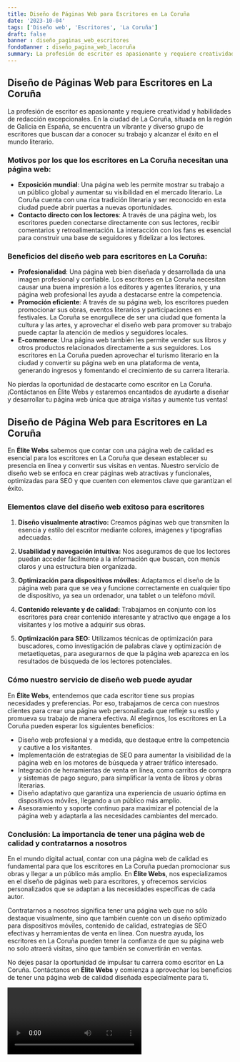 ```yaml
---
title: Diseño de Páginas Web para Escritores en La Coruña
date: '2023-10-04'
tags: ['Diseño web', 'Escritores', 'La Coruña']
draft: false
banner : diseño_paginas_web_escritores
fondoBanner : diseño_pagina_web_lacoruña
summary: La profesión de escritor es apasionante y requiere creatividad y habilidades de redacción excepcionales. En la ciudad de La Coruña, situada en la región de Galicia en España, se encuentra un vibrante y diverso grupo de escritores que buscan dar a conocer su trabajo y alcanzar el éxito en el mundo literario.
---
```


## Diseño de Páginas Web para Escritores en La Coruña

La profesión de escritor es apasionante y requiere creatividad y habilidades de redacción excepcionales. En la ciudad de La Coruña, situada en la región de Galicia en España, se encuentra un vibrante y diverso grupo de escritores que buscan dar a conocer su trabajo y alcanzar el éxito en el mundo literario.

### Motivos por los que los escritores en La Coruña necesitan una página web:

- **Exposición mundial**: Una página web les permite mostrar su trabajo a un público global y aumentar su visibilidad en el mercado literario. La Coruña cuenta con una rica tradición literaria y ser reconocido en esta ciudad puede abrir puertas a nuevas oportunidades.
- **Contacto directo con los lectores**: A través de una página web, los escritores pueden conectarse directamente con sus lectores, recibir comentarios y retroalimentación. La interacción con los fans es esencial para construir una base de seguidores y fidelizar a los lectores.

### Beneficios del diseño web para escritores en La Coruña:

- **Profesionalidad**: Una página web bien diseñada y desarrollada da una imagen profesional y confiable. Los escritores en La Coruña necesitan causar una buena impresión a los editores y agentes literarios, y una página web profesional les ayuda a destacarse entre la competencia.
- **Promoción eficiente**: A través de su página web, los escritores pueden promocionar sus obras, eventos literarios y participaciones en festivales. La Coruña se enorgullece de ser una ciudad que fomenta la cultura y las artes, y aprovechar el diseño web para promover su trabajo puede captar la atención de medios y seguidores locales.
- **E-commerce**: Una página web también les permite vender sus libros y otros productos relacionados directamente a sus seguidores. Los escritores en La Coruña pueden aprovechar el turismo literario en la ciudad y convertir su página web en una plataforma de venta, generando ingresos y fomentando el crecimiento de su carrera literaria.

No pierdas la oportunidad de destacarte como escritor en La Coruña. ¡Contáctanos en Élite Webs y estaremos encantados de ayudarte a diseñar y desarrollar tu página web única que atraiga visitas y aumente tus ventas!

<GifSeo />

<Cta />

## Diseño de Página Web para Escritores en La Coruña

En **Élite Webs** sabemos que contar con una página web de calidad es esencial para los escritores en La Coruña que desean establecer su presencia en línea y convertir sus visitas en ventas. Nuestro servicio de diseño web se enfoca en crear páginas web atractivas y funcionales, optimizadas para SEO y que cuenten con elementos clave que garantizan el éxito. 

### Elementos clave del diseño web exitoso para escritores

1. **Diseño visualmente atractivo:** Creamos páginas web que transmiten la esencia y estilo del escritor mediante colores, imágenes y tipografías adecuadas.

2. **Usabilidad y navegación intuitiva:** Nos aseguramos de que los lectores puedan acceder fácilmente a la información que buscan, con menús claros y una estructura bien organizada.

3. **Optimización para dispositivos móviles:** Adaptamos el diseño de la página web para que se vea y funcione correctamente en cualquier tipo de dispositivo, ya sea un ordenador, una tablet o un teléfono móvil.

4. **Contenido relevante y de calidad:** Trabajamos en conjunto con los escritores para crear contenido interesante y atractivo que engage a los visitantes y los motive a adquirir sus obras.

5. **Optimización para SEO:** Utilizamos técnicas de optimización para buscadores, como investigación de palabras clave y optimización de metaetiquetas, para asegurarnos de que la página web aparezca en los resultados de búsqueda de los lectores potenciales.

### Cómo nuestro servicio de diseño web puede ayudar

En **Élite Webs**, entendemos que cada escritor tiene sus propias necesidades y preferencias. Por eso, trabajamos de cerca con nuestros clientes para crear una página web personalizada que refleje su estilo y promueva su trabajo de manera efectiva. Al elegirnos, los escritores en La Coruña pueden esperar los siguientes beneficios:

- Diseño web profesional y a medida, que destaque entre la competencia y cautive a los visitantes.
- Implementación de estrategias de SEO para aumentar la visibilidad de la página web en los motores de búsqueda y atraer tráfico interesado.
- Integración de herramientas de venta en línea, como carritos de compra y sistemas de pago seguro, para simplificar la venta de libros y obras literarias.
- Diseño adaptativo que garantiza una experiencia de usuario óptima en dispositivos móviles, llegando a un público más amplio.
- Asesoramiento y soporte continuo para maximizar el potencial de la página web y adaptarla a las necesidades cambiantes del mercado.

### Conclusión: La importancia de tener una página web de calidad y contratarnos a nosotros

En el mundo digital actual, contar con una página web de calidad es fundamental para que los escritores en La Coruña puedan promocionar sus obras y llegar a un público más amplio. En **Élite Webs**, nos especializamos en el diseño de páginas web para escritores, y ofrecemos servicios personalizados que se adaptan a las necesidades específicas de cada autor.

Contratarnos a nosotros significa tener una página web que no sólo destaque visualmente, sino que también cuente con un diseño optimizado para dispositivos móviles, contenido de calidad, estrategias de SEO efectivas y herramientas de venta en línea. Con nuestra ayuda, los escritores en La Coruña pueden tener la confianza de que su página web no solo atraerá visitas, sino que también se convertirán en ventas.

No dejes pasar la oportunidad de impulsar tu carrera como escritor en La Coruña. Contáctanos en **Élite Webs** y comienza a aprovechar los beneficios de tener una página web de calidad diseñada especialmente para ti.

<Video />

<CtaBot job='Escritores' city='La Coruña'/>

<Gmaps query='La Coruña+españa+maps' />
